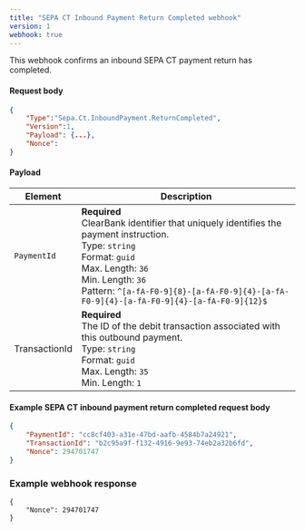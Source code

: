 ```yaml
---
title: "SEPA CT Inbound Payment Return Completed webhook"
version: 1
webhook: true
---
```


This webhook confirms an inbound SEPA CT payment return has completed.

#### Request body

```json
{
    "Type":"Sepa.Ct.InboundPayment.ReturnCompleted",
    "Version":1,
    "Payload": {...},
    "Nonce":
}
```

#### Payload
| Element                 | Description     |
|-------------------------|-----------------|
|`PaymentId` |**Required**<br />ClearBank identifier that uniquely identifies the payment instruction.<br/>Type: `string`<br/>Format: `guid`<br/>Max. Length: `36`<br/>Min. Length: `36`<br /> Pattern: `^[a-fA-F0-9]{8}-[a-fA-F0-9]{4}-[a-fA-F0-9]{4}-[a-fA-F0-9]{4}-[a-fA-F0-9]{12}$` |
|TransactionId |**Required**<br />The ID of the debit transaction associated with this outbound payment.<br/>Type: `string`<br/>Format: `guid`<br/>Max. Length: `35`<br/>Min. Length: `1` |

#### Example SEPA CT inbound payment return completed request body

```json
{
    "PaymentId": "cc8cf403-a31e-47bd-aafb-4584b7a24921",
    "TransactionId": "b2c95a9f-f132-4916-9e93-74eb2a32b6fd",
    "Nonce": 294701747
}
```

### Example webhook response
```
{
    "Nonce": 294701747
}
```